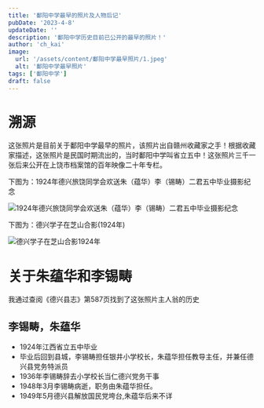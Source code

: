 ```yaml
---
title: '鄱阳中学最早的照片及人物后记'
pubDate: '2023-4-8'
updateDate: ''
description: '鄱阳中学历史目前已公开的最早的照片！'
author: 'ch_kai'
image:
  url: '/assets/content/鄱阳中学最早照片/1.jpeg'
  alt: '鄱阳中学最早照片'
tags: ['鄱阳中学']
draft: false
---
```



# 溯源

这张照片是目前关于鄱阳中学最早的照片，该照片出自赣州收藏家之手！根据收藏家描述，这张照片是民国时期流出的，当时鄱阳中学叫省立五中！这张照片三千一张后来公开在上饶市档案馆的百年映像二十年专栏。

下图为：1924年德兴旅饶同学会欢送朱（蕴华）李（锡畴）二君五中毕业摄影纪念

<Image
	data-src="/assets/blogs/鄱阳中学最早的照片/1.jpeg"
	alt="1924年德兴旅饶同学会欢送朱（蕴华）李（锡畴）二君五中毕业摄影纪念"
/>

下图为：德兴学子在芝山合影(1924年)

<Image data-src="/assets/blogs/鄱阳中学最早的照片/2.jpeg" alt="德兴学子在芝山合影1924年" />

# 关于朱蕴华和李锡畴

我通过查阅《德兴县志》第587页找到了这张照片主人翁的历史

## 李锡畴，朱蕴华

- 1924年江西省立五中毕业
- 毕业后回到县城，李锡畴担任银井小学校长，朱蕴华担任教导主任，并兼任德兴县党务特派员
- 1936年李锡畴辞去小学校长当仁德兴党务干事
- 1948年3月李锡畴病逝，职务由朱蕴华担任。
- 1949年5月德兴县解放国民党垮台,朱蕴华后来不详
